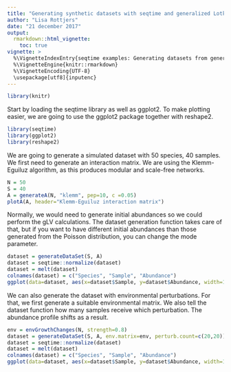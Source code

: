 ```yaml
---
title: "Generating synthetic datasets with seqtime and generalized Lotka-Volterra"
author: "Lisa Rottjers"
date: "21 december 2017"
output: 
  rmarkdown::html_vignette:
    toc: true
vignette: >
  %\VignetteIndexEntry{seqtime examples: Generating datasets from generalized Lotka-Volterra}
  %\VignetteEngine{knitr::rmarkdown}
  %\VignetteEncoding{UTF-8}
  \usepackage[utf8]{inputenc}
---
```


```r
library(knitr)
```

Start by loading the seqtime library as well as ggplot2. To make plotting easier, we are going to use the ggplot2 package together with reshape2.

```r
library(seqtime)
library(ggplot2)
library(reshape2)
```

We are going to generate a simulated dataset with 50 species, 40 samples. We first need to generate an interaction matrix. We are using the Klemm-Eguiluz algorithm, as this produces modular and scale-free networks. 

```r
N = 50
S = 40
A = generateA(N, "klemm", pep=10, c =0.05)
plotA(A, header="Klemm-Eguiluz interaction matrix")
```

Normally, we would need to generate initial abundances so we could perform the gLV calculations. The dataset generation function takes care of that, but if you want to have different initial abundances than those generated from the Poisson distribution, you can change the mode parameter. 

```r
dataset = generateDataSet(S, A)
dataset = seqtime::normalize(dataset)
dataset = melt(dataset)
colnames(dataset) = c("Species", "Sample", "Abundance")
ggplot(data=dataset, aes(x=dataset$Sample, y=dataset$Abundance, width=1)) + geom_bar(aes(y = dataset$Abundance, x= dataset$Sample, fill=dataset$Species), data=dataset, stat="identity", show.legend=F) + theme(aspect.ratio=.4) + theme_classic()+ ylab("Relative abundance") + xlab("Sample")
```

We can also generate the dataset with environmental perturbations. For that, we first generate a suitable environmental matrix. We also tell the dataset function how many samples receive which perturbation. The abundance profile shifts as a result. 

```r
env = envGrowthChanges(N, strength=0.8)
dataset = generateDataSet(S, A, env.matrix=env, perturb.count=c(20,20))
dataset = seqtime::normalize(dataset)
dataset = melt(dataset)
colnames(dataset) = c("Species", "Sample", "Abundance")
ggplot(data=dataset, aes(x=dataset$Sample, y=dataset$Abundance, width=1)) + geom_bar(aes(y = dataset$Abundance, x= dataset$Sample, fill=dataset$Species), data=dataset, stat="identity", show.legend=F) + theme(aspect.ratio=.4) + theme_classic()+ ylab("Relative abundance") + xlab("Sample")
```
